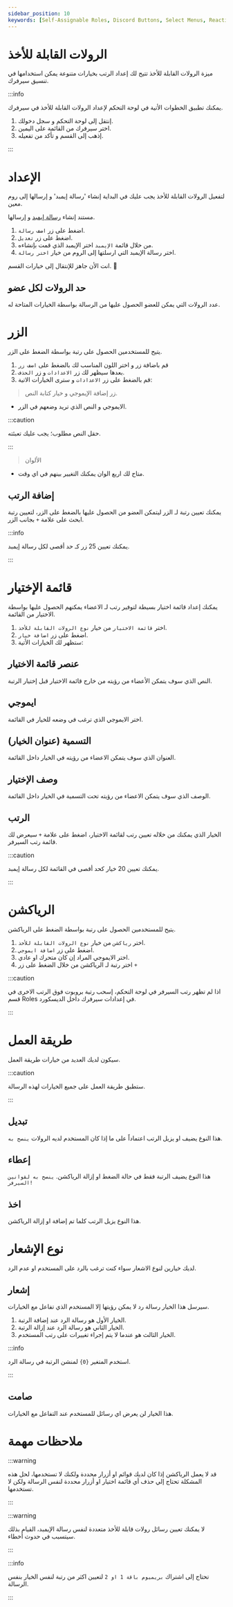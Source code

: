 ```yaml
---
sidebar_position: 10
keywords: [Self-Assignable Roles, Discord Buttons, Select Menus, Reaction Roles, Role Management] 
---
```


# الرولات القابلة للأخذ 

ميزة الرولات القابلة للأخذ تتيح لك إعداد الرتب بخيارات متنوعة يمكن استخدامها في تنسيق سيرفرك.

:::info

يمكنك تطبيق الخطوات الأتية في لوحة التحكم لإعداد الرولات القابلة للأخذ في سيرفرك. 

1. إنتقل إلى لوحة التحكم و سجل دخولك. 
2. اختر سيرفرك من القائمة على اليمين.
3. إذهب إلى القسم و تأكد من تفعيله.

:::

# الإعداد

لتفعيل الرولات القابلة للأخذ يجب عليك في البداية إنشاء 'رسالة إيمبد' و إرسالها إلى روم معين.

 مستند إنشاء [رسالة إيمبد](https://docs.probot.io/ar/docs/modules/embed) و إرسالها.

1. اضغط على زر `اضف رسالة`.
2. اضغط على زر `تعديل`.
3. من خلال قائمة `الإيمبد` اختر الإيمبد الذي قمت بإنشاءه.
4. اختر رسالة الإيمبد التي ارسلتها إلى الروم من خيار `اختر رسالة`.

انت الأن جاهز للإنتقال إلى خيارات القسم. 🙋

## حد الرولات لكل عضو

عدد الرولات التي يمكن للعضو الحصول عليها من الرسالة بواسطة الخيارات المتاحة له.

# الزر

يتيح للمستخدمين الحصول على رتبة بواسطة الضغط على الزر.

1. قم باضافة زر و اختر اللون المناسب لك بالضغط على `اضف زر`
2. بعدها سيظهر لك زر `الاعدادات` و زر `الحذف`.
3. قم بالضغط على زر `الاعدادات` و سترى الخيارات الاتية:

> زر إضافة الإيموجي و خيار كتابة النص.

- الايموجي و النص الذي تريد وضعهم في الزر.

:::caution

حقل النص مطلوب؛ يجب عليك تعبئته.

:::

> الألوان

- متاح لك اربع الوان يمكنك التغيير بينهم في اي وقت.

## إضافة الرتب

يمكنك تعيين رتبة لـ الزر ليتمكن العضو من الحصول عليها بالضغط على الزر، لتعيين رتبة ابحث على علامة `+` بجانب الزر.

:::info

يمكنك تعيين 25 زر كـ حد أقصى لكل رسالة إيمبد.

:::

# قائمة الإختيار

يمكنك إعداد قائمة اختيار بسيطة لتوفير رتب لـ الاعضاء يمكنهم الحصول عليها بواسطة الاختيار من القائمة.

1. اختر `قائمة الاختيار` من خيار `نوع الرولات القابلة للأخذ`.
2. اضغط على زر `اضافة خيار`.
3. ستظهر لك الخيارات الأتية:

## عنصر قائمة الاختيار

النص الذي سوف يتمكن الأعضاء من رؤيته من خارج قائمة الاختيار قبل إختيار الرتبة.

## ايموجي

اختر الايموجي الذي ترغب في وضعه للخيار في القائمة.

## التسمية (عنوان الخيار)

العنوان الذي سوف يتمكن الاعضاء من رؤيته في الخيار داخل القائمة.

## وصف الإختيار

الوصف الذي سوف يتمكن الاعضاء من رؤيته تحت التسمية في الخيار داخل القائمة.

## الرتب

الخيار الذي يمكنك من خلاله تعيين رتب لقائمة الاختيار، اضغط على علامة `+` سيعرض لك قائمة رتب السيرفر.

:::caution

يمكنك تعيين 20 خيار كحد أقصى في القائمة لكل رسالة إيمبد.

:::

# الرياكشن

يتيح للمستخدمين الحصول على رتبة بواسطة الضغط على الرياكشن.

1. اختر `رياكشن` من خيار `نوع الرولات القابلة للأخذ`.
2. اضغط على زر `اضافة ايموجي`. 
3. اختر الايموجي المراد إن كان متحرك او عادي.
4. اختر رتبة لـ الرياكشن من خلال الضغط على زر `+`

:::caution

اذا لم تظهر رتب السيرفر في لوحة التحكم، إسحب رتبة بروبوت فوق الرتب الاخرى في قسم Roles في إعدادات سيرفرك داخل الديسكورد.

:::

# طريقة العمل

سيكون لديك العديد من خيارات طريقة العمل.

:::caution

ستطبق طريقة العمل على جميع الخيارات لهذه الرسالة.

:::

## تبديل

هذا النوع يضيف او يزيل الرتب اعتماداً على ما إذا كان المستخدم لديه الرولات `ينصح به`.

## إعطاء

هذا النوع يضيف الرتبة فقط في حالة الضغط او إزالة الرياكشن. `ينصح به لقوانين السيرفر!`


## اخذ

هذا النوع يزيل الرتب كلما تم إضافة او إزالة الرياكشن.

# نوع الإشعار

لديك خيارين لنوع الاشعار سواء كنت ترغب بالرد على المستخدم او عدم الرد.

## إشعار

سيرسل هذا الخيار رسالة رد لا يمكن رؤيتها إلا المستخدم الذي تفاعل مع الخيارات.

1. الخيار الأول هو رسالة الرد عند إضافة الرتبة.
2. الخيار الثاني هو رسالة الرد عند إزالة الرتبة.
3. الخيار الثالث هو عندما لا يتم إجراء تغييرات على رتب المستخدم.

:::info

استخدم المتغير `{0}` لمنشن الرتبة في رسالة الرد.

:::

## صامت

هذا الخيار لن يعرض اي رسائل للمستخدم عند التفاعل مع الخيارات.


# ملاحظات مهمة

:::warning

قد لا يعمل الرياكشن إذا كان لديك قوائم او أزرار محددة ولكنك لا تستخدمها، لحل هذه المشكلة تحتاج إلي حذف أي قائمة اختيار او أزرار محددة لنفس الرسالة ولكن لا تستخدمها.

:::

:::warning

لا يمكنك تعيين رسائل رولات قابلة للأخذ متعددة لنفس رسالة الإيمبد، القيام بذلك سيتسبب في حدوث أخطاء.

:::

:::info

تحتاج إلى اشتراك `بريميوم باقة 1 او 2` لتعيين اكثر من رتبة لنفس الخيار بنفس الرسالة.

:::
